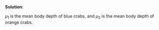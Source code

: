

\color{blue}

**Solution**:

$\mu_1$ is the mean body depth of blue crabs, and $\mu_2$ is the mean body depth of orange crabs.


\color{black}

